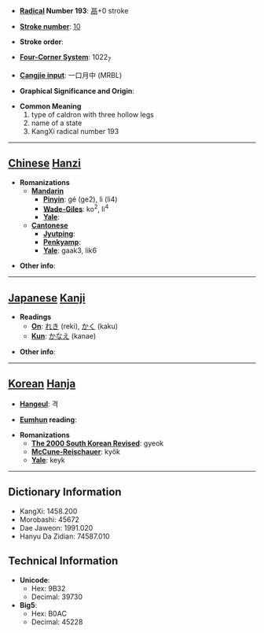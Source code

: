 * '''[[Wiktionary:Chinese radical index| Radical]] Number 193''': [[Wiktionary:Chinese radical index 鬲|鬲]]+0 stroke

* '''[[Wiktionary:Chinese total strokes index|Stroke number]]''': [[Wiktionary:Chinese total strokes index 10|10]]

* '''Stroke order''': 

* '''[[Wiktionary:Chinese four corner index|Four-Corner System]]''': 1022<sub>7</sub>

* '''[[Wiktionary:Chinese Cangjie index|Cangjie input]]''': 一口月中 (MRBL)

* '''Graphical Significance and Origin''': 

* '''Common Meaning'''
*#type of caldron with three hollow legs
*# name of a state
*# KangXi radical number 193


----

== [[Chinese]] [[Hanzi]] ==

* '''Romanizations'''
** '''[[Mandarin]]'''
*** '''[[Pinyin]]''': gé (ge2), lì (li4)
*** '''[[Wade-Giles]]''': ko<sup>2</sup>, li<sup>4</sup>
*** '''[[Yale]]''': 
** '''[[Cantonese]]'''
*** '''[[Jyutping]]''':
*** '''[[Penkyamp]]''': 
*** '''[[Yale]]''': gaak3, lik6

* '''Other info''': 

----

== [[Japanese]] [[Kanji]] ==

* '''Readings'''
** '''[[On]]''': [[れき]] (reki), [[かく]] (kaku)
** '''[[Kun]]''': [[かなえ]] (kanae)

* '''Other info''':  

----

== [[Korean]] [[Hanja]] ==

* '''[[Hangeul]]''': 격

* '''[[Eumhun]] reading''': 

* '''Romanizations'''
** '''[[The 2000 South Korean Revised Romanization|The 2000 South Korean Revised]]''': gyeok
** '''[[McCune-Reischauer]]''': kyŏk
** '''[[Yale]]''': keyk

----

== Dictionary Information ==

* KangXi: 1458.200
* Morobashi: 45672
* Dae Jaweon: 1991.020
* Hanyu Da Zidian: 74587.010

== Technical Information ==

* '''Unicode''':
** Hex: 9B32
** Decimal: 39730
* '''Big5''':
** Hex: B0AC
** Decimal: 45228